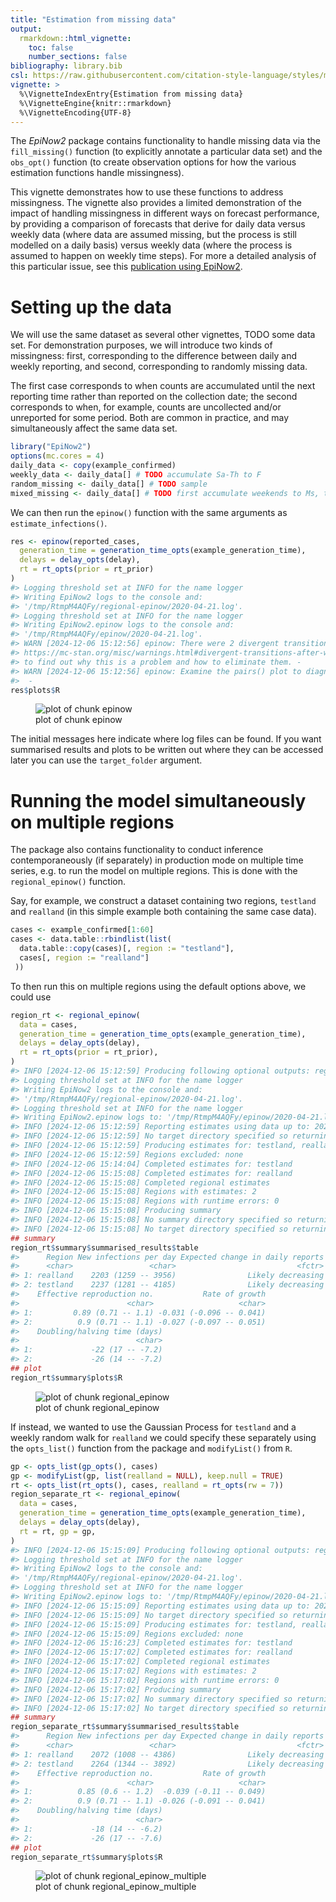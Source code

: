 ```yaml
---
title: "Estimation from missing data"
output:
  rmarkdown::html_vignette:
    toc: false
    number_sections: false
bibliography: library.bib
csl: https://raw.githubusercontent.com/citation-style-language/styles/master/apa-numeric-superscript-brackets.csl
vignette: >
  %\VignetteIndexEntry{Estimation from missing data}
  %\VignetteEngine{knitr::rmarkdown}
  %\VignetteEncoding{UTF-8}
---
```


The _EpiNow2_ package contains functionality to handle missing data via the `fill_missing()` function (to explicitly annotate a particular data set)
and the `obs_opt()` function (to create observation options for how the various estimation functions handle missingness).

This vignette demonstrates how to use these functions to address missingness. The vignette also provides a limited demonstration
of the impact of handling missingness in different ways on forecast performance, by providing a comparison of forecasts that derive
for daily data versus weekly data (where data are assumed missing, but the process is still modelled on a daily basis) versus weekly data (where the process is assumed to happen on weekly time steps).
For more a detailed analysis of this particular issue, see this [publication using EpiNow2](TBD).

# Setting up the data

We will use the same dataset as several other vignettes, TODO some data set. For demonstration purposes, we will introduce two kinds of
missingness: first, corresponding to the difference between daily and weekly reporting, and second, corresponding to randomly missing data.

The first case corresponds to when counts are accumulated until the next reporting time rather than reported on the collection date;
the second corresponds to when, for example, counts are uncollected and/or unreported for some period. Both are common in practice, and
may simultaneously affect the same data set.

```r
library("EpiNow2")
options(mc.cores = 4)
daily_data <- copy(example_confirmed)
weekly_data <- daily_data[] # TODO accumulate Sa-Th to F
random_missing <- daily_data[] # TODO sample
mixed_missing <- daily_data[] # TODO first accumulate weekends to Ms, then sample non-reporting on some Tu/W/Th
```

We can then run the `epinow()` function with the same arguments as `estimate_infections()`.


``` r
res <- epinow(reported_cases,
  generation_time = generation_time_opts(example_generation_time),
  delays = delay_opts(delay),
  rt = rt_opts(prior = rt_prior)
)
#> Logging threshold set at INFO for the name logger
#> Writing EpiNow2 logs to the console and:
#> '/tmp/RtmpM4AQFy/regional-epinow/2020-04-21.log'.
#> Logging threshold set at INFO for the name logger
#> Writing EpiNow2.epinow logs to the console and:
#> '/tmp/RtmpM4AQFy/epinow/2020-04-21.log'.
#> WARN [2024-12-06 15:12:56] epinow: There were 2 divergent transitions after warmup. See
#> https://mc-stan.org/misc/warnings.html#divergent-transitions-after-warmup
#> to find out why this is a problem and how to eliminate them. - 
#> WARN [2024-12-06 15:12:56] epinow: Examine the pairs() plot to diagnose sampling problems
#>  -
res$plots$R
```

![plot of chunk epinow](epinow-epinow-1.png)

The initial messages here indicate where log files can be found.
If you want summarised results and plots to be written out where they can be accessed later you can use the `target_folder` argument.

# Running the model simultaneously on multiple regions

The package also contains functionality to conduct inference contemporaneously (if separately) in production mode on multiple time series, e.g. to run the model on multiple regions.
This is done with the `regional_epinow()` function.

Say, for example, we construct a dataset containing two regions, `testland` and `realland` (in this simple example both containing the same case data).


``` r
cases <- example_confirmed[1:60]
cases <- data.table::rbindlist(list(
  data.table::copy(cases)[, region := "testland"],
  cases[, region := "realland"]
 ))
```

To then run this on multiple regions using the default options above, we could use


``` r
region_rt <- regional_epinow(
  data = cases,
  generation_time = generation_time_opts(example_generation_time),
  delays = delay_opts(delay),
  rt = rt_opts(prior = rt_prior),
)
#> INFO [2024-12-06 15:12:59] Producing following optional outputs: regions, summary, samples, plots, latest
#> Logging threshold set at INFO for the name logger
#> Writing EpiNow2 logs to the console and:
#> '/tmp/RtmpM4AQFy/regional-epinow/2020-04-21.log'.
#> Logging threshold set at INFO for the name logger
#> Writing EpiNow2.epinow logs to: '/tmp/RtmpM4AQFy/epinow/2020-04-21.log'.
#> INFO [2024-12-06 15:12:59] Reporting estimates using data up to: 2020-04-21
#> INFO [2024-12-06 15:12:59] No target directory specified so returning output
#> INFO [2024-12-06 15:12:59] Producing estimates for: testland, realland
#> INFO [2024-12-06 15:12:59] Regions excluded: none
#> INFO [2024-12-06 15:14:04] Completed estimates for: testland
#> INFO [2024-12-06 15:15:08] Completed estimates for: realland
#> INFO [2024-12-06 15:15:08] Completed regional estimates
#> INFO [2024-12-06 15:15:08] Regions with estimates: 2
#> INFO [2024-12-06 15:15:08] Regions with runtime errors: 0
#> INFO [2024-12-06 15:15:08] Producing summary
#> INFO [2024-12-06 15:15:08] No summary directory specified so returning summary output
#> INFO [2024-12-06 15:15:08] No target directory specified so returning timings
## summary
region_rt$summary$summarised_results$table
#>      Region New infections per day Expected change in daily reports
#>      <char>                 <char>                           <fctr>
#> 1: realland    2203 (1259 -- 3956)                Likely decreasing
#> 2: testland    2237 (1281 -- 4185)                Likely decreasing
#>    Effective reproduction no.           Rate of growth
#>                        <char>                   <char>
#> 1:         0.89 (0.71 -- 1.1) -0.031 (-0.096 -- 0.041)
#> 2:          0.9 (0.71 -- 1.1) -0.027 (-0.097 -- 0.051)
#>    Doubling/halving time (days)
#>                          <char>
#> 1:             -22 (17 -- -7.2)
#> 2:             -26 (14 -- -7.2)
## plot
region_rt$summary$plots$R
```

![plot of chunk regional_epinow](epinow-regional_epinow-1.png)

If instead, we wanted to use the Gaussian Process for `testland` and a weekly random walk for `realland` we could specify these separately using the `opts_list()` function from the package and `modifyList()` from `R`.


``` r
gp <- opts_list(gp_opts(), cases)
gp <- modifyList(gp, list(realland = NULL), keep.null = TRUE)
rt <- opts_list(rt_opts(), cases, realland = rt_opts(rw = 7))
region_separate_rt <- regional_epinow(
  data = cases,
  generation_time = generation_time_opts(example_generation_time),
  delays = delay_opts(delay),
  rt = rt, gp = gp,
)
#> INFO [2024-12-06 15:15:09] Producing following optional outputs: regions, summary, samples, plots, latest
#> Logging threshold set at INFO for the name logger
#> Writing EpiNow2 logs to the console and:
#> '/tmp/RtmpM4AQFy/regional-epinow/2020-04-21.log'.
#> Logging threshold set at INFO for the name logger
#> Writing EpiNow2.epinow logs to: '/tmp/RtmpM4AQFy/epinow/2020-04-21.log'.
#> INFO [2024-12-06 15:15:09] Reporting estimates using data up to: 2020-04-21
#> INFO [2024-12-06 15:15:09] No target directory specified so returning output
#> INFO [2024-12-06 15:15:09] Producing estimates for: testland, realland
#> INFO [2024-12-06 15:15:09] Regions excluded: none
#> INFO [2024-12-06 15:16:23] Completed estimates for: testland
#> INFO [2024-12-06 15:17:02] Completed estimates for: realland
#> INFO [2024-12-06 15:17:02] Completed regional estimates
#> INFO [2024-12-06 15:17:02] Regions with estimates: 2
#> INFO [2024-12-06 15:17:02] Regions with runtime errors: 0
#> INFO [2024-12-06 15:17:02] Producing summary
#> INFO [2024-12-06 15:17:02] No summary directory specified so returning summary output
#> INFO [2024-12-06 15:17:02] No target directory specified so returning timings
## summary
region_separate_rt$summary$summarised_results$table
#>      Region New infections per day Expected change in daily reports
#>      <char>                 <char>                           <fctr>
#> 1: realland    2072 (1008 -- 4386)                Likely decreasing
#> 2: testland    2264 (1344 -- 3892)                Likely decreasing
#>    Effective reproduction no.           Rate of growth
#>                        <char>                   <char>
#> 1:          0.85 (0.6 -- 1.2)  -0.039 (-0.11 -- 0.049)
#> 2:          0.9 (0.71 -- 1.1) -0.026 (-0.091 -- 0.041)
#>    Doubling/halving time (days)
#>                          <char>
#> 1:             -18 (14 -- -6.2)
#> 2:             -26 (17 -- -7.6)
## plot
region_separate_rt$summary$plots$R
```

![plot of chunk regional_epinow_multiple](epinow-regional_epinow_multiple-1.png)
